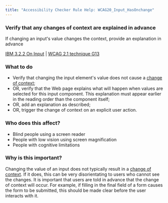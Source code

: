```yaml
---
title: "Accessibility Checker Rule Help: WCAG20_Input_HasOnchange"
---
```


<div className="toolHelp">
<Row>
<Column colLg={11} colMd={5} colSm={4} className="toolMain">

<div id="locLevel"></div>

### Verify that any changes of context are explained in advance
If changing an input's value changes the context, provide an explanation in advance

[IBM 3.2.2 On Input](http://www.ibm.com/able/guidelines/ci162/on_input.html) | [WCAG 2.1 technique G13](https://www.w3.org/WAI/WCAG21/Techniques/general/G13)

<div id="locSnippet"></div>

### What to do

 * Verify that changing the input element's value does not cause a [change of context](https://www.w3.org/WAI/WCAG21/Understanding/on-focus.html#dfn-changes-of-context);
 * OR, verify that the Web page explains what will happen when values are selected for this input component. This explanation must appear earlier in the reading order than the component itself;
 * OR, add an explanation as described;
 * OR, trigger the change of context on an explicit user action.

</Column>
<Column colLg={5} colMd={3} colSm={4} className="toolLeft">

### Who does this affect?

 * Blind people using a screen reader
 * People with low vision using screen magnification
 * People with cognitive limitations

### Why is this important?

Changing the value of an input does not typically result in a [change of context](https://www.w3.org/WAI/WCAG21/Understanding/on-focus.html#dfn-changes-of-context). If it does, this can be very disorientating to users who cannot see the changes. It is important that users are told in advance that the change of context will occur. For example, if filling in the final field of a form causes the form to be submitted, this should be made clear before the user interacts with it.

</Column>
</Row>
</div>
